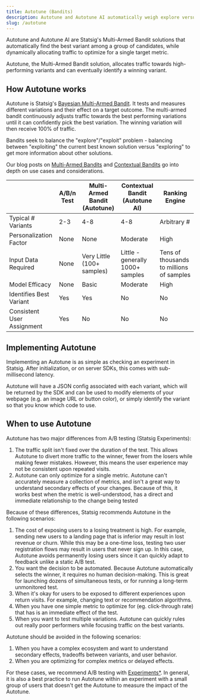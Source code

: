 ```yaml
---
title: Autotune (Bandits)
description: Autotune and Autotune AI automatically weigh explore versus exploit to deliver the best-performing variant for a single metric.
slug: /autotune
---
```


Autotune and Autotune AI are Statsig's Multi-Armed Bandit solutions that automatically find the best variant among a group of candidates, while dynamically allocating traffic to optimize for a single target metric.

Autotune, the Multi-Armed Bandit solution, allocates traffic towards high-performing variants and can eventually identify a winning variant.

## How Autotune works

Autotune is Statsig's [Bayesian Multi-Armed Bandit](./multi-armed-bandit). It tests and measures different variations and their effect on a target outcome. The multi-armed bandit continuously adjusts traffic towards the best performing variations until it can confidently pick the best variation. The winning variation will then receive 100% of traffic.

Bandits seek to balance the "explore"/"exploit" problem - balancing between "exploiting" the current best known solution versus "exploring" to get more information about other solutions.

Our blog posts on [Multi-Armed Bandits](/autotune) and [Contextual Bandits](https://www.statsig.com/blog/statsig-autotune-contextual-bandits-personalization) go into depth on use cases and considerations.

|                            | A/B/n Test | Multi-Armed Bandit (Autotune) | Contextual Bandit (Autotune AI)  | Ranking Engine                           |
| -------------------------- | ---------- | ----------------------------- | -------------------------------- | ---------------------------------------- |
| Typical # Variants         | 2-3        | 4-8                           | 4-8                              | Arbitrary #                              |
| Personalization Factor     | None       | None                          | Moderate                         | High                                     |
| Input Data Required        | None       | Very Little (100+ samples)    | Little - generally 1000+ samples | Tens of thousands to millions of samples |
| Model Efficacy             | None       | Basic                         | Moderate                         | High                                     |
| Identifies Best Variant    | Yes        | Yes                           | No                               | No                                       |
| Consistent User Assignment | Yes        | No                            | No                               | No                                       |

## Implementing Autotune

Implementing an Autotune is as simple as checking an experiment in Statsig. After initialization, or on server SDKs, this comes with sub-millisecond latency.

Autotune will have a JSON config associated with each variant, which will be returned by the SDK and can be used to modify elements of your webpage (e.g. an image URL or button color), or simply identify the variant so that you know which code to use.

## When to use Autotune

Autotune has two major differences from A/B testing (Statsig Experiments):

1. The traffic split isn't fixed over the duration of the test. This allows Autotune to divert more traffic to the winner, fewer from the losers while making fewer mistakes. However, this means the user experience may not be consistent upon repeated visits.
2. Autotune can only optimize for a single metric. Autotune can't accurately measure a collection of metrics, and isn't a great way to understand secondary effects of your changes. Because of this, it works best when the metric is well-understood, has a direct and immediate relationship to the change being tested

Because of these differences, Statsig recommends Autotune in the following scenarios:

1. The cost of exposing users to a losing treatment is high. For example, sending new users to a landing page that is inferior may result in lost revenue or churn. While this may be a one-time loss, testing two user registration flows may result in users that never sign up. In this case, Autotune avoids permanently losing users since it can quickly adapt to feedback unlike a static A/B test.
2. You want the decision to be automated. Because Autotune automatically selects the winner, it requires no human decision-making. This is great for launching dozens of simultaneous tests, or for running a long-term unmonitored test.
3. When it's okay for users to be exposed to different experiences upon return visits. For example, changing text or recommendation algorithms.
4. When you have one simple metric to optimize for (eg. click-through rate) that has is an immediate effect of the test.
5. When you want to test multiple variations. Autotune can quickly rules out really poor performers while focusing traffic on the best variants.

Autotune should be avoided in the following scenarios:

1. When you have a complex ecosystem and want to understand secondary effects, tradeoffs between variants, and user behavior.
2. When you are optimizing for complex metrics or delayed effects.

For these cases, we recommend A/B testing with [Experiments\*](/experiments-plus). In general, it is also a best practice to run Autotune within an experiment with a small group of users that doesn't get the Autotune to measure the impact of the Autotune.
